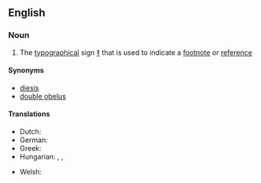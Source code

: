 ==English==

===Noun===
{{en-noun}}

# The [[typographical]] sign [[‡]] that is used to indicate a [[footnote]] or [[reference]]

====Synonyms====
* [[diesis]]
* [[double obelus]]

====Translations====
{{trans-top|the typographical sign ‡}}
* Dutch: {{t|nl|dubbele obelisk|c}}
* German: {{t|de|Zweibalkenkreuz|n}}
* Greek: {{t|el|δίσταυρο|n}}
* Hungarian: {{t+|hu|kettős kereszt}}, {{t|hu|kettős tőr}}, {{t|hu|dupla kereszt}}
{{trans-mid}}
* Welsh: {{t|cy|bêr|m|f}}
{{trans-bottom}}